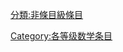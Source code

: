 {{catmore1|[[专题:数学|专题:数学]]}}
{{Articles by Quality|topic=数学|project=数学|format=TOC}}
{{emptycat}}

[[Category:各等级数学条目|Category:各等级数学条目]]
[[分類:非條目級條目|分類:非條目級條目]]